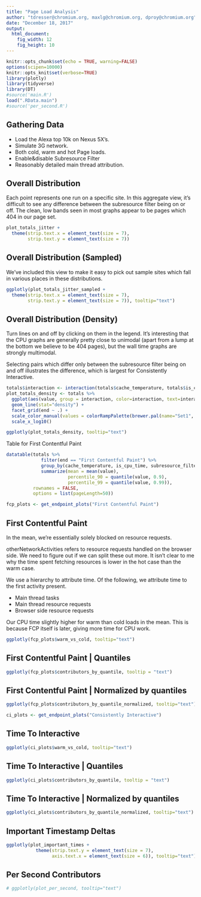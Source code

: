 ```yaml
---
title: "Page Load Analysis"
author: "tdresser@chromium.org, maxlg@chromium.org, dproy@chromium.org"
date: "December 18, 2017"
output: 
  html_document:
    fig_width: 12
    fig_height: 10
---
```


```r
knitr::opts_chunk$set(echo = TRUE, warning=FALSE)
options(scipen=10000)
knitr::opts_knit$set(verbose=TRUE)
library(plotly)
library(tidyverse)
library(DT)
#source('main.R')
load(".RData.main")
#source('per_second.R')
```

## Gathering Data
* Load the Alexa top 10k on Nexus 5X's.
* Simulate 3G network.
* Both cold, warm and hot Page loads.
* Enable&disable Subresource Filter
* Reasonably detailed main thread attribution.

## Overall Distribution

Each point represents one run on a specific site. In this aggregate view, it's difficult to see any difference between the subresource filter being on or off. The clean, low bands seen in most graphs appear to be pages which 404 in our page set.

```r

plot_totals_jitter +
  theme(strip.text.x = element_text(size = 7),
        strip.text.y = element_text(size = 7))
```

## Overall Distribution (Sampled)
We've included this view to make it easy to pick out sample sites which fall in various places in these distributions.

```r
ggplotly(plot_totals_jitter_sampled +
  theme(strip.text.x = element_text(size = 7),
        strip.text.y = element_text(size = 7)), tooltip="text")
```

## Overall Distribution (Density)

Turn lines on and off by clicking on them in the legend. It's interesting that the CPU graphs are generally pretty close to unimodal (apart from a lump at the bottom we believe to be 404 pages), but the wall time graphs are strongly multimodal.

Selecting pairs which differ only between the subresource filter being on and off illustrates the difference, which is largest for Consistently Interactive.

```r
totals$interaction <- interaction(totals$cache_temperature, totals$is_cpu_time, totals$subresource_filter)
plot_totals_density <- totals %>%
  ggplot(aes(value, group = interaction, color=interaction, text=interaction)) +
  geom_line(stat="density") +
  facet_grid(end ~ .) +
  scale_color_manual(values = colorRampPalette(brewer.pal(name="Set1", n = 8))(14)) +
  scale_x_log10()

ggplotly(plot_totals_density, tooltip="text")
```

Table for First Contentful Paint

```r
datatable(totals %>% 
             filter(end == "First Contentful Paint") %>% 
             group_by(cache_temperature, is_cpu_time, subresource_filter) %>% 
             summarize(mean = mean(value), 
                       percentile_90 = quantile(value, 0.9),
                       percentile_99 = quantile(value, 0.99)),
          rownames = FALSE,
          options = list(pageLength=50))
```

```r
fcp_plots <- get_endpoint_plots("First Contentful Paint")
```

## First Contentful Paint

In the mean, we're essentially solely blocked on resource requests.

otherNetworkActivities refers to resource requests handled on the browser side. We need to figure out if we can split these out more.
It isn't clear to me why the time spent fetching resources is lower in the hot case than the warm case.

We use a hierarchy to attribute time. Of the following, we attribute time to the first activity present.

* Main thread tasks
* Main thread resource requests
* Browser side resource requests

Our CPU time slightly higher for warm than cold loads in the mean. This is because FCP itself is later, giving more time for CPU work.

```r
ggplotly(fcp_plots$warm_vs_cold, tooltip="text")
```

## First Contentful Paint | Quantiles
```r
ggplotly(fcp_plots$contributors_by_quantile, tooltip = "text")
```

## First Contentful Paint | Normalized by quantiles
```r
ggplotly(fcp_plots$contributors_by_quantile_normalized, tooltip="text")
```

```r
ci_plots <- get_endpoint_plots("Consistently Interactive")
```

## Time To Interactive

```r
ggplotly(ci_plots$warm_vs_cold, tooltip="text")
```

## Time To Interactive | Quantiles
```r
ggplotly(ci_plots$contributors_by_quantile, tooltip = "text")
```

## Time To Interactive | Normalized by quantiles
```r
ggplotly(ci_plots$contributors_by_quantile_normalized, tooltip="text")
```

## Important Timestamp Deltas
```r
ggplotly(plot_important_times + 
           theme(strip.text.y = element_text(size = 7),
                 axis.text.x = element_text(size = 6)), tooltip="text") 
```

## Per Second Contributors
```r
# ggplotly(plot_per_second, tooltip="text")
```

